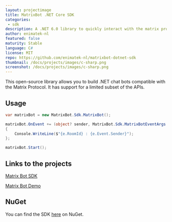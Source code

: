 ```yaml
---
layout: projectimage
title: MatrixBot .NET Core SDK
categories: 
 - sdk
description: A .NET 6.0 library to quickly interact with the matrix protocol
author: enimatek-nl
featured: false
maturity: Stable
language: C#
license: MIT
repo: https://github.com/enimatek-nl/matrixbot-dotnet-sdk
thumbnail: /docs/projects/images/c-sharp.png
screenshot: /docs/projects/images/c-sharp.png
---
```


This open-source library allows you to build .NET chat bots compatible with the Matrix Protocol. It has support for a limited subset of the APIs.

## Usage

```cs
var matrixBot = new MatrixBot.Sdk.MatrixBot();

matrixBot.OnEvent += (object? sender, MatrixBot.Sdk.MatrixBotEventArgs e) =>
{
    Console.WriteLine($"{e.RoomId} : {e.Event.Sender}");
};

matrixBot.Start();
```

## Links to the projects

[Matrix Bot SDK](https://github.com/enimatek-nl/matrixbot-dotnet-sdk/tree/main/MatrixBot.Sdk)

[Matrix Bot Demo](https://github.com/enimatek-nl/matrixbot-dotnet-sdk/tree/main/MatrixBot.Sdk.Console)

## NuGet

You can find the SDK [here](https://www.nuget.org/packages/MatrixBot.Sdk/) on NuGet.
